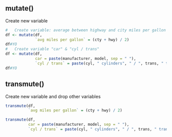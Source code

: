 ## mutate()

Create new variable

```{r}
#   Create variable: average between highway and city miles per gallon
df <- mutate(df,
             `avg miles per gallon` = (cty + hwy) / 2)
df#YO
#   Create variable "car" & "cyl / trans"
df <- mutate(df,
             car = paste(manufacturer, model, sep = " "),
             `cyl / trans` = paste(cyl, " cylinders", " / ", trans, " transmission", sep = ""))
df#YO
```

## transmute() 

Create new variable and drop other variables

```{r}
transmute(df,
          `avg miles per gallon` = (cty + hwy) / 2)

transmute(df,
          car = paste(manufacturer, model, sep = " "),
          `cyl / trans` = paste(cyl, " cylinders", " / ", trans, " transmission", sep = ""))
```

